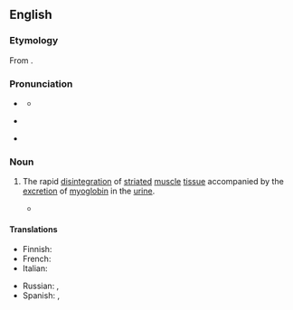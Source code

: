 ==English==
{{was wotd|2010|August|31}}
{{wikipedia}}

===Etymology===
From {{af|en|ῥάβδος|myo-|-lysis|lang1=grc|t1=rod, wand|t2=muscle|t3=decomposition, breakdown}}.

===Pronunciation===
* {{a|RP}} {{IPA|en|/ˌɹæb.dəʊ.mʌɪˈɒl.ɪs.ɪs/|/ˌɹæb.də.mʌɪˈɒl.ɪs.ɪs/}}
** {{audio|en|LL-Q1860 (eng)-Vealhurl-rhabdomyolysis.wav|Audio (RP)}}
* {{a|GA}} {{IPA|en|/ˌɹæb.doʊ.maɪˈɑl.əs.ɪs/}}
* {{rhymes|en|ɒlɪsɪs|s=6}}

===Noun===
{{en-noun|~|rhabdomyolyses}}

# {{lb|en|medicine}} The rapid [[disintegration]] of [[striated]] [[muscle]] [[tissue]] accompanied by the [[excretion]] of [[myoglobin]] in the [[urine]].
#* {{quote-journal|en|2010 August 22|Jason Reid|Redskins Insider|The Washington Post|url=http://voices.washingtonpost.com/redskinsinsider/albert-haynesworth/rhabdomyolysis-sidelined-hayne.html|text=Add another problem to the long list of issues stirring conflict between Coach Mike Shanahan and defensive lineman Albert Haynesworth: '''rhabdomyolysis'''. The condition causes the rapid breakdown of skeletal muscle because of injury to muscle tissue, and '''rhabdomyolysis''' is what sidelined Haynesworth in practice last week, three people familiar with the situation said Sunday.}}

====Translations====
{{trans-top|the rapid disintegration of striated muscle tissue accompanied by the excretion of myoglobin in the urine}}
* Finnish: {{t|fi|rabdomyolyysi}}
* French: {{t+|fr|rhabdomyolyse}}
* Italian: {{t+|it|rabdomiolisi|f}}
{{trans-mid}}
* Russian: {{t+|ru|рабдомиолиз}}, {{t|ru|о́стрый некроз скелетных мышц}}
* Spanish: {{t|es|rabdomiolisis|f}}, {{t|es|rabdomiólisis|f}}
{{trans-bottom}}